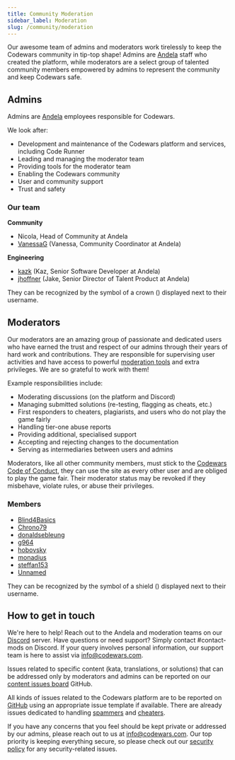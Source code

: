 ```yaml
---
title: Community Moderation
sidebar_label: Moderation
slug: /community/moderation
---
```



Our awesome team of admins and moderators work tirelessly to keep the Codewars community in tip-top shape! Admins are [Andela](https://talent.andela.com/signup/codewars) staff who created the platform, while moderators are a select group of talented community members empowered by admins to represent the community and keep Codewars safe.


## Admins

Admins are [Andela](https://talent.andela.com/signup/codewars) employees responsible for Codewars.

We look after: 

- Development and maintenance of the Codewars platform and services, including Code Runner
- Leading and managing the moderator team
- Providing tools for the moderator team
- Enabling the Codewars community 
- User and community support 
- Trust and safety

### Our team

**Community**

- Nicola, Head of Community at Andela
- [VanessaG](https://www.codewars.com/users/VanessaGreene) (Vanessa, Community Coordinator at Andela)

**Engineering**
- [kazk](https://www.codewars.com/users/kazk) (Kaz, Senior Software Developer at Andela)
- [jhoffner](https://www.codewars.com/users/jhoffner) (Jake, Senior Director of Talent Product at Andela)

They can be recognized by the symbol of a crown (<Aligned icon={IconCrown} />) displayed next to their username.

## Moderators

Our moderators are an amazing group of passionate and dedicated users who have earned the trust and respect of our admins through their years of hard work and contributions. They are responsible for supervising user activities and have access to powerful [moderation tools](/community/moderation/tools/) and extra privileges. We are so grateful to work with them!

Example responsibilities include:

- Moderating discussions (on the platform and Discord) 
- Managing submitted solutions (re-testing, flagging as cheats, etc.)
- First responders to cheaters, plagiarists, and users who do not play the game fairly
- Handling tier-one abuse reports 
- Providing additional, specialised support
- Accepting and rejecting changes to the documentation
- Serving as intermediaries between users and admins

Moderators, like all other community members, must stick to the [Codewars Code of Conduct](/community/rules/), they can use the site as every other user and are obliged to play the game fair. Their moderator status may be revoked if they misbehave, violate rules, or abuse their privileges.


### Members

- [Blind4Basics](https://www.codewars.com/users/Blind4Basics)
- [Chrono79](https://www.codewars.com/users/Chrono79)
- [donaldsebleung](https://www.codewars.com/users/donaldsebleung)
- [g964](https://www.codewars.com/users/g964)
- [hobovsky](https://www.codewars.com/users/hobovsky)
- [monadius](https://www.codewars.com/users/monadius)
- [steffan153](https://www.codewars.com/users/steffan153)
- [Unnamed](https://www.codewars.com/users/Unnamed)

They can be recognized by the symbol of a shield (<Aligned icon={IconShield} />) displayed next to their username.

## How to get in touch

We're here to help! Reach out to the Andela and moderation teams on our [Discord](https://discord.gg/7U9t33jrgG) server. Have questions or need support? Simply contact #contact-mods on Discord. If your query involves personal information, our support team is here to assist via info@codewars.com. 

Issues related to specific content (kata, translations, or solutions) that can be addressed only by moderators and admins can be reported on our [content issues board](https://github.com/codewars/content-issues/issues) GitHub. 

All kinds of issues related to the Codewars platform are to be reported on [GitHub](https://github.com/codewars/codewars.com/issues) using an appropriate issue template if available. There are already issues dedicated to handling [spammers](https://github.com/codewars/codewars.com/issues/1493) and [cheaters](https://github.com/codewars/codewars.com/issues/1378).

If you have any concerns that you feel should be kept private or addressed by our admins, please reach out to us at <info@codewars.com>. Our top priority is keeping everything secure, so please check out our [security policy](https://github.com/codewars/codewars.com/security/policy) for any security-related issues.
